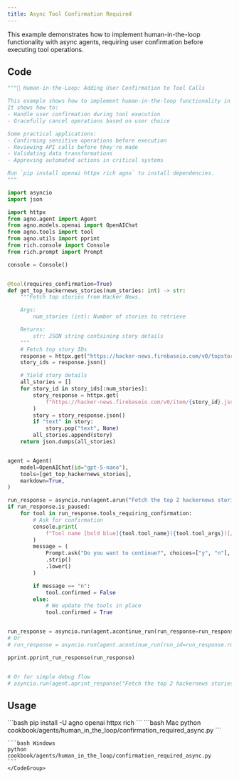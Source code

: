 ```yaml
---
title: Async Tool Confirmation Required
---
```


This example demonstrates how to implement human-in-the-loop functionality with async agents, requiring user confirmation before executing tool operations.

## Code

```python cookbook/agents/human_in_the_loop/confirmation_required_async.py
"""🤝 Human-in-the-Loop: Adding User Confirmation to Tool Calls

This example shows how to implement human-in-the-loop functionality in your Agno tools.
It shows how to:
- Handle user confirmation during tool execution
- Gracefully cancel operations based on user choice

Some practical applications:
- Confirming sensitive operations before execution
- Reviewing API calls before they're made
- Validating data transformations
- Approving automated actions in critical systems

Run `pip install openai httpx rich agno` to install dependencies.
"""

import asyncio
import json

import httpx
from agno.agent import Agent
from agno.models.openai import OpenAIChat
from agno.tools import tool
from agno.utils import pprint
from rich.console import Console
from rich.prompt import Prompt

console = Console()


@tool(requires_confirmation=True)
def get_top_hackernews_stories(num_stories: int) -> str:
    """Fetch top stories from Hacker News.

    Args:
        num_stories (int): Number of stories to retrieve

    Returns:
        str: JSON string containing story details
    """
    # Fetch top story IDs
    response = httpx.get("https://hacker-news.firebaseio.com/v0/topstories.json")
    story_ids = response.json()

    # Yield story details
    all_stories = []
    for story_id in story_ids[:num_stories]:
        story_response = httpx.get(
            f"https://hacker-news.firebaseio.com/v0/item/{story_id}.json"
        )
        story = story_response.json()
        if "text" in story:
            story.pop("text", None)
        all_stories.append(story)
    return json.dumps(all_stories)


agent = Agent(
    model=OpenAIChat(id="gpt-5-nano"),
    tools=[get_top_hackernews_stories],
    markdown=True,
)

run_response = asyncio.run(agent.arun("Fetch the top 2 hackernews stories"))
if run_response.is_paused:
    for tool in run_response.tools_requiring_confirmation:
        # Ask for confirmation
        console.print(
            f"Tool name [bold blue]{tool.tool_name}({tool.tool_args})[/] requires confirmation."
        )
        message = (
            Prompt.ask("Do you want to continue?", choices=["y", "n"], default="y")
            .strip()
            .lower()
        )

        if message == "n":
            tool.confirmed = False
        else:
            # We update the tools in place
            tool.confirmed = True


run_response = asyncio.run(agent.acontinue_run(run_response=run_response))
# Or
# run_response = asyncio.run(agent.acontinue_run(run_id=run_response.run_id))

pprint.pprint_run_response(run_response)


# Or for simple debug flow
# asyncio.run(agent.aprint_response("Fetch the top 2 hackernews stories"))
```

## Usage

<Steps>
  <Snippet file="create-venv-step.mdx" />

  <Step title="Install libraries">
    ```bash
    pip install -U agno openai httpx rich
    ```
  </Step>

  <Step title="Run Agent">
    <CodeGroup>
    ```bash Mac
    python cookbook/agents/human_in_the_loop/confirmation_required_async.py
    ```
    
    ```bash Windows
    python cookbook/agents/human_in_the_loop/confirmation_required_async.py
    ```
    </CodeGroup>
  </Step>
</Steps>
